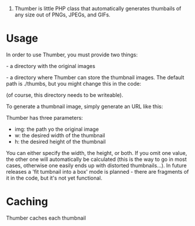 #Thumber is little PHP class that automatically generates thumbails of any size out of PNGs, JPEGs, and GIFs.


= Usage =

In order to use Thumber, you must provide two things:

- a directory with the original images

- a directory where Thumber can store the thumbnail images. The default path is ./thumbs, but you might change this in the code:

{{{ define('PATH_TO_THUMBS', './thumbs/'); }}}

(of course, this directory needs to be writeable).

To generate a thumbnail image, simply generate an URL like this:

{{{http://localhost/thumber.php?img=assets/abc.png&h=200}}}

Thumber has three parameters:

* img: the path yo the original image
* w: the desired width of the thumbnail
* h: the desired height of the thumbnail

You can either specify the width, the height, or both. If you omit one value, the other one will automatically be calculated (this is the way to go in most cases, otherwise one easily ends up with distorted thumbnails...). In future releases a 'fit tumbnail into a box' mode is planned - there are fragments of it in the code, but it's not yet functional.

= Caching =

Thumber caches each thumbnail